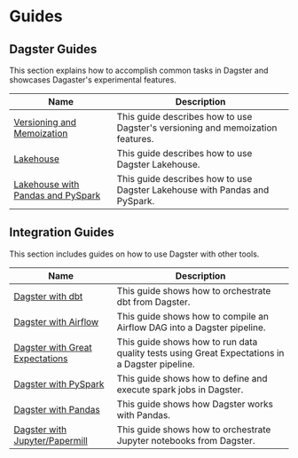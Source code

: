 # Guides

## Dagster Guides

This section explains how to accomplish common tasks in Dagster and showcases Dagaster's experimental features.

| Name                                                                      | Description                                                                                     |
| ------------------------------------------------------------------------- | ----------------------------------------------------------------------------------------------- |
| [Versioning and Memoization](/guides/dagster/memoization)                 | This guide describes how to use Dagster's versioning and memoization features. <Experimental /> |
| [Lakehouse](/guides/dagster/lakehouse)                                    | This guide describes how to use Dagster Lakehouse. <Experimental />                             |
| [Lakehouse with Pandas and PySpark](/guides/dagster/multi-type-lakehouse) | This guide describes how to use Dagster Lakehouse with Pandas and PySpark. <Experimental />     |

## Integration Guides

This section includes guides on how to use Dagster with other tools.

| Name                                                                       | Description                                                                                    |
| -------------------------------------------------------------------------- | ---------------------------------------------------------------------------------------------- |
| [Dagster with dbt](/guides/integrations/dbt)                               | This guide shows how to orchestrate dbt from Dagster.                                          |
| [Dagster with Airflow](/guides/integrations/airflow)                       | This guide shows how to compile an Airflow DAG into a Dagster pipeline.                        |
| [Dagster with Great Expectations](/guides/integrations/great-expectations) | This guide shows how to run data quality tests using Great Expectations in a Dagster pipeline. |
| [Dagster with PySpark](/guides/integrations/pyspark)                       | This guide shows how to define and execute spark jobs in Dagster.                              |
| [Dagster with Pandas](/guides/integrations/pandas)                         | This guide shows how Dagster works with Pandas.                                                |
| [Dagster with Jupyter/Papermill](/guides/integrations/dagstermill)         | This guide shows how to orchestrate Jupyter notebooks from Dagster.                            |
